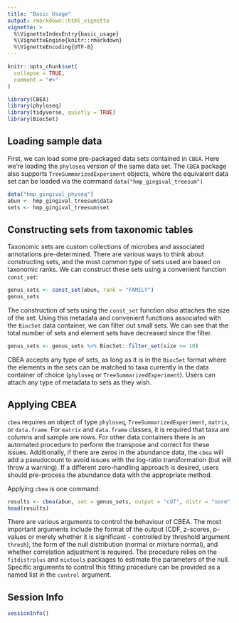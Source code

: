 ```yaml
---
title: "Basic Usage"
output: rmarkdown::html_vignette
vignette: >
  %\VignetteIndexEntry{basic_usage}
  %\VignetteEngine{knitr::rmarkdown}
  %\VignetteEncoding{UTF-8}
---
```


```r
knitr::opts_chunk$set(
  collapse = TRUE,
  comment = "#>"
)
```

```r
library(CBEA)
library(phyloseq)
library(tidyverse, quietly = TRUE)
library(BiocSet)
```

## Loading sample data  
First, we can load some pre-packaged data sets contained in `CBEA`. Here we're loading the `phyloseq` version of the same data set. The `CBEA` package also supports `TreeSummarizedExperiment` objects, where the equivalent data set can be loaded via the command `data("hmp_gingival_treesum")`        
```r
data("hmp_gingival_physeq")
abun <- hmp_gingival_treesum$data
sets <- hmp_gingival_treesum$set
```

## Constructing sets from taxonomic tables  
Taxonomic sets are custom collections of microbes and associated annotations pre-determined. There are various ways to think about constructing sets, and the most common type of sets used are based on taxonomic ranks. We can construct these sets using a convenient function `const_set`:  

```r
genus_sets <- const_set(abun, rank = "FAMILY")
genus_sets
```
The construction of sets using the `const_set` function also attaches the size of the set. Using this metadata and convenient functions associated with the `BiocSet` data container, we can filter out small sets. We can see that the total number of sets and element sets have decreased since the filter.  
```r
genus_sets <- genus_sets %>% BiocSet::filter_set(size >= 10)
```

CBEA accepts any type of sets, as long as it is in the `BiocSet` format where the elements in the sets can be matched to taxa currently in the data container of choice (`phyloseq` or `TreeSummarizedExperiment`). Users can attach any type of metadata to sets as they wish. 

## Applying CBEA   

`cbea` requires an object of type `phyloseq`, `TreeSummarizedExperiment`, `matrix`, or `data.frame`. For `matrix` and `data.frame` classes, it is required that taxa are columns and sample are rows. For other data containers there is an automated procedure to perform the transpose and correct for these issues. Additionally, if there are zeros in the abundance data, the `cbea` will add a pseudocount to avoid issues with the log-ratio transformation (but will throw a warning). If a different zero-handling approach is desired, users should pre-process the abundance data with the appropriate method.  

Applying `cbea` is one command:  
```r
results <- cbea(abun, set = genus_sets, output = "cdf", distr = "norm", adj = TRUE, thresh = 0.05)
head(results)
```

There are various arguments to control the behaviour of CBEA. The most important arguments include the format of the output (CDF, z-scores, p-values or merely whether it is significant - controlled by threshold argument `thresh`), the form of the null distribution (normal or mixture normal), and whether correlation adjustment is required. The procedure relies on the `fitdistrplus` and `mixtools` packages to estimate the parameters of the null. Specific arguments to control this fitting procedure can be provided as a named list in the `control` argument. 

## Session Info 
```r
sessionInfo()
```



